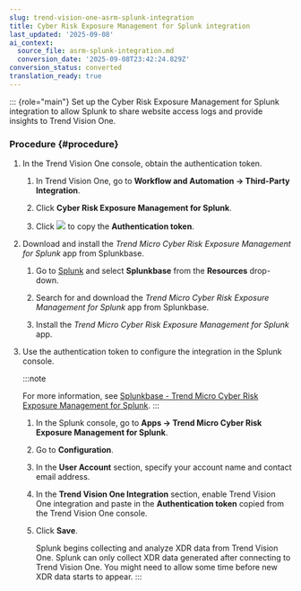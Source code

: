 ```yaml
---
slug: trend-vision-one-asrm-splunk-integration
title: Cyber Risk Exposure Management for Splunk integration
last_updated: '2025-09-08'
ai_context:
  source_file: asrm-splunk-integration.md
  conversion_date: '2025-09-08T23:42:24.829Z'
conversion_status: converted
translation_ready: true
---
```


::: {role="main"}
Set up the Cyber Risk Exposure Management for Splunk integration to allow Splunk to share website access logs and provide insights to Trend Vision One.

### Procedure {#procedure}

1.  In the Trend Vision One console, obtain the authentication token.

    1.  In Trend Vision One, go to **Workflow and Automation → Third-Party Integration**.

    2.  Click **Cyber Risk Exposure Management for Splunk**.

    3.  Click ![](/images/ServiceGatewayCopyIcon=GUID-EE08C798-0F99-467B-996A-93D14044BF0E.webp) to copy the **Authentication token**.

2.  Download and install the *Trend Micro Cyber Risk Exposure Management for Splunk* app from Splunkbase.

    1.  Go to [Splunk](https://www.splunk.com) and select **Splunkbase** from the **Resources** drop-down.

    2.  Search for and download the *Trend Micro Cyber Risk Exposure Management for Splunk* app from Splunkbase.

    3.  Install the *Trend Micro Cyber Risk Exposure Management for Splunk* app.

3.  Use the authentication token to configure the integration in the Splunk console.

    :::note

    For more information, see [Splunkbase - Trend Micro Cyber Risk Exposure Management for Splunk](https://splunkbase.splunk.com/app/5350).
    :::

    1.  In the Splunk console, go to **Apps → Trend Micro Cyber Risk Exposure Management for Splunk**.

    2.  Go to **Configuration**.

    3.  In the **User Account** section, specify your account name and contact email address.

    4.  In the **Trend Vision One Integration** section, enable Trend Vision One integration and paste in the **Authentication token** copied from the Trend Vision One console.

    5.  Click **Save**.

        Splunk begins collecting and analyze XDR data from Trend Vision One. Splunk can only collect XDR data generated after connecting to Trend Vision One. You might need to allow some time before new XDR data starts to appear.
:::
